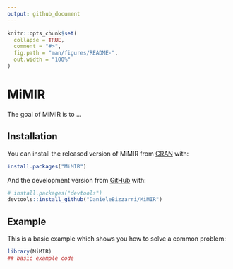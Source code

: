 ```yaml
---
output: github_document
---
```


<!-- README.md is generated from README.Rmd. Please edit that file -->

```r
knitr::opts_chunk$set(
  collapse = TRUE,
  comment = "#>",
  fig.path = "man/figures/README-",
  out.width = "100%"
)
```

# MiMIR

<!-- badges: start -->
<!-- badges: end -->

The goal of MiMIR is to ...

## Installation

You can install the released version of MiMIR from [CRAN](https://CRAN.R-project.org) with:

``` r
install.packages("MiMIR")
```

And the development version from [GitHub](https://github.com/) with:

``` r
# install.packages("devtools")
devtools::install_github("DanieleBizzarri/MiMIR")
```
## Example

This is a basic example which shows you how to solve a common problem:

```r
library(MiMIR)
## basic example code
```
